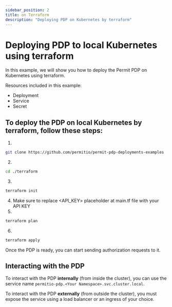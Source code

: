 ```yaml
---
sidebar_position: 2
title: on Terraform
description: "Deploying PDP on Kubernetes by terraform"
---
```


# Deploying PDP to local Kubernetes using terraform

In this example, we will show you how to deploy the Permit PDP on Kubernetes using terraform.

Resources included in this example:

- Deployment
- Service
- Secret

## To deploy the PDP on local Kubernetes by terraform, follow these steps:

1. 
```bash
git clone https://github.com/permitio/permit-pdp-deployments-examples
```
2. 
```bash
cd ./terraform
```
3.
```bash
terraform init
```
4. Make sure to replace <API_KEY> placeholder at main.tf file with your API KEY
5. 
```bash
terraform plan
```
6. 
```bash
terraform apply
```

Once the PDP is ready, you can start sending authorization requests to it.

## Interacting with the PDP

To interact with the PDP **internally** (from inside the cluster), you can use the service name `permitio-pdp.<Your Namespace>.svc.cluster.local`.

To interact with the PDP **externally** (from outside the cluster), you must expose the service using a load balancer or an ingress of your choice.
